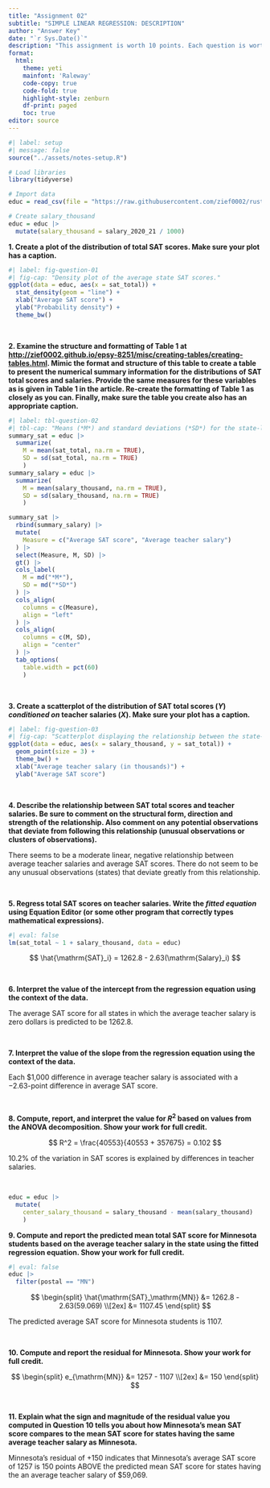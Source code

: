 ```yaml
---
title: "Assignment 02"
subtitle: "SIMPLE LINEAR REGRESSION: DESCRIPTION"
author: "Answer Key"
date: "`r Sys.Date()`"
description: "This assignment is worth 10 points. Each question is worth 1 point unless otherwise noted. "
format:
  html:
    theme: yeti
    mainfont: 'Raleway'
    code-copy: true
    code-fold: true
    highlight-style: zenburn
    df-print: paged
    toc: true
editor: source
---
```



```{=html}
<style type="text/css">
caption, .table-caption {
  text-align: left;
}
</style>
```

```r
#| label: setup
#| message: false
source("../assets/notes-setup.R")

# Load libraries
library(tidyverse)

# Import data
educ = read_csv(file = "https://raw.githubusercontent.com/zief0002/rustic-penguin/main/data/state-education.csv")

# Create salary_thousand
educ = educ |> 
  mutate(salary_thousand = salary_2020_21 / 1000)
```



**1. Create a plot of the distribution of total SAT scores. Make sure your plot has a caption.**

```r
#| label: fig-question-01
#| fig-cap: "Density plot of the average state SAT scores."
ggplot(data = educ, aes(x = sat_total)) +
  stat_density(geom = "line") +
  xlab("Average SAT score") +
  ylab("Probability density") +
  theme_bw()
```

<br />

**2. Examine the structure and formatting of Table 1 at <http://zief0002.github.io/epsy-8251/misc/creating-tables/creating-tables.html>. Mimic the format and structure of this table to create a table to present the numerical summary information for the distributions of SAT total scores and salaries. Provide the same measures for these variables as is given in Table 1 in the article. Re-create the formatting of Table 1 as closely as you can. Finally, make sure the table you create also has an appropriate caption.**

```r
#| label: tbl-question-02
#| tbl-cap: "Means (*M*) and standard deviations (*SD*) for the state-level average SAT scores and average teacher salaries."
summary_sat = educ |>
  summarize(
    M = mean(sat_total, na.rm = TRUE),
    SD = sd(sat_total, na.rm = TRUE)
    )
summary_salary = educ |>
  summarize(
    M = mean(salary_thousand, na.rm = TRUE),
    SD = sd(salary_thousand, na.rm = TRUE)
    )

summary_sat |>
  rbind(summary_salary) |>
  mutate(
    Measure = c("Average SAT score", "Average teacher salary")
  ) |>
  select(Measure, M, SD) |>
  gt() |>
  cols_label(
    M = md("*M*"),
    SD = md("*SD*")
  ) |>
  cols_align(
    columns = c(Measure),
    align = "left"
  ) |>
  cols_align(
    columns = c(M, SD),
    align = "center"
  ) |> 
  tab_options(
    table.width = pct(60)
    )
```

<br />

**3. Create a scatterplot of the distribution of SAT total scores (*Y*) *conditioned on* teacher salaries (*X*). Make sure your plot has a caption.**

```r
#| label: fig-question-03
#| fig-cap: "Scatterplot displaying the relationship between the state-level average teacher salary and average SAT score."
ggplot(data = educ, aes(x = salary_thousand, y = sat_total)) +
  geom_point(size = 3) +
  theme_bw() +
  xlab("Average teacher salary (in thousands)") +
  ylab("Average SAT score")
```


<br />

**4. Describe the relationship between SAT total scores and teacher salaries. Be sure to comment on the structural form, direction and strength of the relationship. Also comment on any potential observations that deviate from following this relationship (unusual observations or clusters of observations).**

There seems to be a moderate linear, negative relationship between average teacher salaries and average SAT scores. There do not seem to be any unusual observations (states) that deviate greatly from this relationship.

<br />

**5. Regress total SAT scores on teacher salaries. Write the *fitted equation* using Equation Editor (or some other program that correctly types mathematical expressions).**

```r
#| eval: false
lm(sat_total ~ 1 + salary_thousand, data = educ)
```


$$
\hat{\mathrm{SAT}_i} = 1262.8 - 2.63(\mathrm{Salary}_i)
$$

<br />

**6. Interpret the value of the intercept from the regression equation using the context of the data.**

The average SAT score for all states in which the average teacher salary is zero dollars is predicted to be 1262.8.

<br />

**7. Interpret the value of the slope from the regression equation using the context of the data.**

Each \$1,000 difference in average teacher salary is associated with a $-2.63$-point difference in average SAT score.

<br />

**8. Compute, report, and interpret the value for $R^2$ based on values from the ANOVA decomposition. Show your work for full credit.**

$$
R^2 = \frac{40553}{40553 + 357675} = 0.102
$$

10.2% of the variation in SAT scores is explained by differences in teacher salaries.

<br />


```r
educ = educ |>
  mutate(
    center_salary_thousand = salary_thousand - mean(salary_thousand)
    )
```

**9. Compute and report the predicted mean total SAT score for Minnesota students based on the average teacher salary in the state using the fitted regression equation. Show your work for full credit.**


```r
#| eval: false
educ |> 
  filter(postal == "MN")
```

$$
\begin{split}
\hat{\mathrm{SAT}_\mathrm{MN}} &= 1262.8 - 2.63(59.069) \\[2ex]
&= 1107.45
\end{split}
$$

The predicted average SAT score for Minnesota students is 1107.

<br />

**10. Compute and report the residual for Minnesota. Show your work for full credit.**

$$
\begin{split}
e_{\mathrm{MN}} &= 1257 - 1107 \\[2ex]
&= 150
\end{split}
$$

<br />

**11. Explain what the sign and magnitude of the residual value you computed in Question 10 tells you about how Minnesota's mean SAT score compares to the mean SAT score for states having the same average teacher salary as Minnesota.**

Minnesota's residual of $+150$ indicates that Minnesota's average SAT score of 1257 is 150 points ABOVE the predicted mean SAT score for states having the an average teacher salary of \$59,069.

<br />
